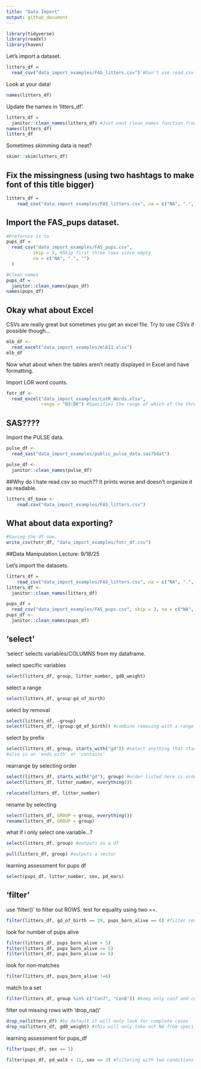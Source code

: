 ```yaml
---
title: "Data Import"
output: github_document
---
```


```r
library(tidyverse)
library(readxl)
library(haven)
```

Let's import a dataset. 

```r
litters_df = 
  read_csv("data_import_examples/FAS_litters.csv") #Don't use read.csv
```

Look at your data!

```r
names(litters_df)
```
Update the names in 'litters_df'. 

```r
litters_df = 
  janitor::clean_names(litters_df) #Just want clean_names function from janitor package without loading the whole package
names(litters_df)
litters_df
```

Sometimes skimming data is neat?

```r
skimr::skim(litters_df)
```

## Fix the missingness (using two hashtags to make font of this title bigger)

```r
litters_df =
    read_csv("data_import_examples/FAS_litters.csv", na = c("NA", ".", "")) #This will change the "." to NA to keep consistency. 
```

## Import the FAS_pups dataset. 

```r
#Prefernce is to 
pups_df = 
  read_csv("data_import_examples/FAS_pups.csv", 
          skip = 3, #Skip first three rows since empty 
          na = c("NA", ".", "")
  )

#Clean names
pups_df = 
  janitor::clean_names(pups_df)
names(pups_df)
```

## Okay what about Excel 

CSVs are really great but sometimes you get an excel file. Try to use CSVs if possible though...

```r
mlb_df <-  
  read_excel("data_import_examples/mlb11.xlsx")
mlb_df
```

Now what about when the tables aren't neatly displayed in Excel and have formatting. 

Import LOR word counts. 

```r
fotr_df <- 
  read_excel("data_import_examples/LotR_Words.xlsx", 
             range = "B3:D6") #Specifies the range of which of the three tables we want from the Excel. 
```

## SAS????

Import the PULSE data. 

```r
pulse_df <- 
  read_sas("data_import_examples/public_pulse_data.sas7bdat")

pulse_df <- 
  janitor::clean_names(pulse_df)
```



##Why do I hate read.csv so much?? It prints worse and doesn't organize it as readable.

```r
litters_df_base <- 
    read.csv("data_import_examples/FAS_litters.csv")
```


## What about data exporting?

```r
#Saving the df now.
write_csv(fotr_df, "data_import_examples/fotr_df.csv")
```


##Data Manipulation Lecture: 9/18/25


Let's import the datasets. 

```r
litters_df =
    read_csv("data_import_examples/FAS_litters.csv", na = c("NA", ".", ""))
litters_df <- 
  janitor::clean_names(litters_df)

pups_df = 
  read_csv("data_import_examples/FAS_pups.csv", skip = 3, na = c("NA", ".", ""))
pups_df <- 
  janitor::clean_names(pups_df)
```


## 'select'

'select' selects variables/COLUMNS from my dataframe. 

select specific variables 

```r
select(litters_df, group, litter_number, gd0_weight)

```

select a range
```r
select(litters_df, group:gd_of_birth)
```

select by removal
```r
select(litters_df, -group)
select(litters_df,-(group:gd_of_birth)) #combine removing with a range 
```

select by prefix
```r
select(litters_df, group, starts_with("gd")) #select anything that starts with gd
#also is an 'ends_with' or 'contains'
```

rearrange by selecting order
```r
select(litters_df, starts_with("gd"), group) #order listed here is order it'll come out in
select(litters_df, litter_number, everything())

relocate(litters_df, litter_number)
```

rename by selecting
```r
select(litters_df, GROUP = group, everything())
rename(litters_df, GROUP = group)
```

what if i only select one variable...?
```r
select(litters_df, group) #outputs as a df

pull(litters_df, group) #outputs a vector 
```

learning assessment for pups df
```r
select(pups_df, litter_number, sex, pd_ears)
```

## 'filter' 

use 'filter()' to filter out ROWS. test for equality using two ==. 
```r
filter(litters_df, gd_of_birth == 20, pups_born_alive == 6) #filter removes everything that doesn't fit this 

```

look for number of pups alive
```r
filter(litters_df, pups_born_alive > 5)
filter(litters_df, pups_born_alive >= 5)
filter(litters_df, pups_born_alive <= 5)
```

look for non-matches
```r
filter(litters_df, pups_born_alive !=6)
```

match to a set
```r
filter(litters_df, group %in% c("Con7", "Con8")) #keep only con7 and con8 within group variable
```

filter out missing rows with 'drop_na()'
```r
drop_na(litters_df) #by default it will only look for complete cases
drop_na(litters_df, gd0_weight) #this will only take out NA from specific variable
```

learning assessment for pups_df
```r
filter(pups_df, sex == 1)

filter(pups_df, pd_walk < 11, sex == 2) #filtering with two conditions 
```

